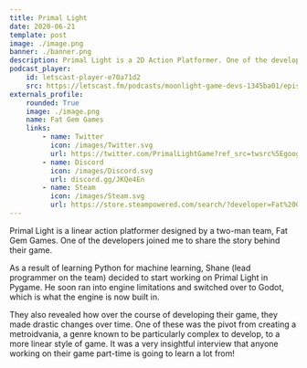 ```yaml
---
title: Primal Light
date: 2020-06-21
template: post
image: ./image.png
banner: ./banner.png
description: Primal Light is a 2D Action Platformer. One of the developers came on the show to discuss Godot, building games part-time and much more.
podcast_player:
    id: letscast-player-e70a71d2
    src: https://letscast.fm/podcasts/moonlight-game-devs-1345ba01/episodes/turning-constraints-into-game-features-cea97e17-7584-40d2-ab69-0a538dcc7c6a/player.js
externals_profile:
    rounded: True
    image: ./image.png
    name: Fat Gem Games
    links:
        - name: Twitter
          icon: /images/Twitter.svg
          url: https://twitter.com/PrimalLightGame?ref_src=twsrc%5Egoogle%7Ctwcamp%5Eserp%7Ctwgr%5Eauthor
        - name: Discord
          icon: /images/Discord.svg
          url: discord.gg/JKQe4En
        - name: Steam
          icon: /images/Steam.svg
          url: https://store.steampowered.com/search/?developer=Fat%20Gem
---
```


Primal Light is a linear action platformer designed by a two-man team, Fat Gem Games. One of the developers joined me to share the story behind their game.

<PrimalLight />

As a result of learning Python for machine learning, Shane (lead programmer on the team) decided to start working on Primal Light in Pygame. He soon ran into engine limitations and switched over to Godot, which is what the engine is now built in.

They also revealed how over the course of developing their game, they made drastic changes over time. One of these was the pivot from creating a metroidvania, a genre known to be particularly complex to develop, to a more linear style of game. It was a very insightful interview that anyone working on their game part-time is going to learn a lot from!